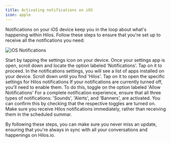 ```yaml
---
title: Activating notifications on iOS
icon: apple
---
```


Notifications on your iOS device keep you in the loop about what's happening within Hilos. Follow these steps to ensure that you're set up to receive all the notifications you need:

![iOS Notifications](https://hilos-media.s3.us-east-2.amazonaws.com/mintlify/using-hilos/settings/notifications/ios/ios-notifications.jpg)

<Steps>
  <Step title="Access your device settings">
    Start by tapping the settings icon on your device.
  </Step>
  <Step title="Go to notifications">
    Once your settings app is open, scroll down and locate the option labeled ‘Notifications’. Tap on it to proceed.
  </Step>
  <Step title="Find and select Hilos">
    In the notifications settings, you will see a list of apps installed on your device. Scroll down until you find 'Hilos'. Tap on it to open the specific settings for Hilos notifications
  </Step>
  <Step title="Turn on notifications for Hilos">
    If your notifications are currently turned off, you'll need to enable them. To do this, toggle on the option labeled 'Allow Notifications'
  </Step>
  <Step title="Enable all notification types">
    For a complete notification experience, ensure that all three types of notifications: 'Sounds', 'Alerts', and 'Banners', are activated. You can confirm this by checking that the respective toggles are turned on.
  </Step>
  <Step title="Disable scheduled summary (if enabled)">
    Make sure you receive Hilos notifications immediately, rather than receiving them in the scheduled summar.
  </Step>
</Steps>

By following these steps, you can make sure you never miss an update, ensuring that you're always in sync with all your conversations and happenings on Hilos.io.